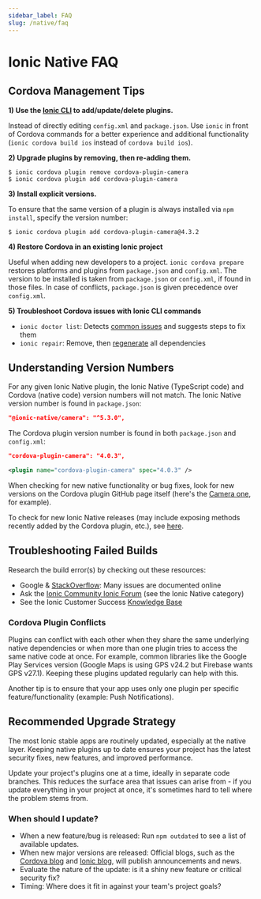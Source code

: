 ```yaml
---
sidebar_label: FAQ
slug: /native/faq
---
```


# Ionic Native FAQ

## Cordova Management Tips

**1) Use the [Ionic CLI](cli.mdx) to add/update/delete plugins.**

Instead of directly editing `config.xml` and `package.json`. Use `ionic` in front of Cordova commands for a better experience and additional functionality (`ionic cordova build ios` instead of `cordova build ios`).

**2) Upgrade plugins by removing, then re-adding them.**

```shell
$ ionic cordova plugin remove cordova-plugin-camera
$ ionic cordova plugin add cordova-plugin-camera
```

**3) Install explicit versions.**

To ensure that the same version of a plugin is always installed via `npm install`, specify the version number:

```shell
$ ionic cordova plugin add cordova-plugin-camera@4.3.2
```

**4) Restore Cordova in an existing Ionic project**

Useful when adding new developers to a project. `ionic cordova prepare` restores platforms and plugins from `package.json` and `config.xml`. The version to be installed is taken from `package.json` or `config.xml`, if found in those files. In case of conflicts, `package.json` is given precedence over `config.xml`.

**5) Troubleshoot Cordova issues with Ionic CLI commands**

- `ionic doctor list`: Detects [common issues](cli/commands/doctor-list.mdx) and suggests steps to fix them
- `ionic repair`: Remove, then [regenerate](cli/commands/repair.mdx) all dependencies

## Understanding Version Numbers

For any given Ionic Native plugin, the Ionic Native (TypeScript code) and Cordova (native code) version numbers will not match. The Ionic Native version number is found in `package.json`:

```json
"@ionic-native/camera": "^5.3.0",
```

The Cordova plugin version number is found in both `package.json` and `config.xml`:

```json
"cordova-plugin-camera": "4.0.3",
```

```xml
<plugin name="cordova-plugin-camera" spec="4.0.3" />
```

When checking for new native functionality or bug fixes, look for new versions on the Cordova plugin GitHub page itself (here's the [Camera one](https://github.com/apache/cordova-plugin-camera), for example).

To check for new Ionic Native releases (may include exposing methods recently added by the Cordova plugin, etc.), see [here](https://github.com/ionic-team/ionic-native/releases).

## Troubleshooting Failed Builds

Research the build error(s) by checking out these resources:

- Google & [StackOverflow](https://stackoverflow.com): Many issues are documented online
- Ask the [Ionic Community Ionic Forum](https://forum.ionicframework.com) (see the Ionic Native category)
- See the Ionic Customer Success [Knowledge Base](https://ionic.zendesk.com)

### Cordova Plugin Conflicts

Plugins can conflict with each other when they share the same underlying native dependencies or when more than one plugin tries to access the same native code at once. For example, common libraries like the Google Play Services version (Google Maps is using GPS v24.2 but Firebase wants GPS v27.1). Keeping these plugins updated regularly can help with this.

Another tip is to ensure that your app uses only one plugin per specific feature/functionality (example: Push Notifications).

## Recommended Upgrade Strategy

The most Ionic stable apps are routinely updated, especially at the native layer. Keeping native plugins up to date ensures your project has the latest security fixes, new features, and improved performance.

Update your project's plugins one at a time, ideally in separate code branches. This reduces the surface area that issues can arise from - if you update everything in your project at once, it's sometimes hard to tell where the problem stems from.

### When should I update?

- When a new feature/bug is released: Run `npm outdated` to see a list of available updates.
- When new major versions are released: Official blogs, such as the [Cordova blog](https://cordova.apache.org/blog/) and [Ionic blog](https://ionicframework.com/blog/), will publish announcements and news.
- Evaluate the nature of the update: is it a shiny new feature or critical security fix?
- Timing: Where does it fit in against your team's project goals?
